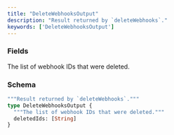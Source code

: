 ```yaml
---
title: "DeleteWebhooksOutput"
description: "Result returned by `deleteWebhooks`."
keywords: ['DeleteWebhooksOutput']
---
```


### Fields

<ResponseField name="deletedIds" type="[String]">
  The list of webhook IDs that were deleted.
</ResponseField>

### Schema


```graphql 
"""Result returned by `deleteWebhooks`."""
type DeleteWebhooksOutput {
  """The list of webhook IDs that were deleted."""
  deletedIds: [String]
}
```

